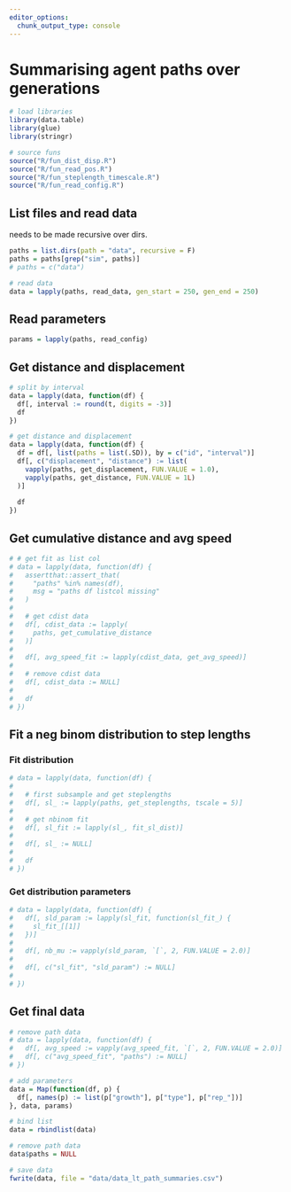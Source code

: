 ```yaml
---
editor_options: 
  chunk_output_type: console
---
```


# Summarising agent paths over generations

```r
# load libraries
library(data.table)
library(glue)
library(stringr)

# source funs
source("R/fun_dist_disp.R")
source("R/fun_read_pos.R")
source("R/fun_steplength_timescale.R")
source("R/fun_read_config.R")
```

## List files and read data

needs to be made recursive over dirs.

```r
paths = list.dirs(path = "data", recursive = F)
paths = paths[grep("sim", paths)]
# paths = c("data")

# read data
data = lapply(paths, read_data, gen_start = 250, gen_end = 250)
```

## Read parameters

```r
params = lapply(paths, read_config)
```


## Get distance and displacement

```r
# split by interval
data = lapply(data, function(df) {
  df[, interval := round(t, digits = -3)]
  df
})

# get distance and displacement
data = lapply(data, function(df) {
  df = df[, list(paths = list(.SD)), by = c("id", "interval")]
  df[, c("displacement", "distance") := list(
    vapply(paths, get_displacement, FUN.VALUE = 1.0),
    vapply(paths, get_distance, FUN.VALUE = 1L)
  )]
  
  df
})
```

## Get cumulative distance and avg speed

```r
# # get fit as list col
# data = lapply(data, function(df) {
#   assertthat::assert_that(
#     "paths" %in% names(df), 
#     msg = "paths df listcol missing"
#   )
#   
#   # get cdist data
#   df[, cdist_data := lapply(
#     paths, get_cumulative_distance
#   )]
#   
#   df[, avg_speed_fit := lapply(cdist_data, get_avg_speed)]
#   
#   # remove cdist data
#   df[, cdist_data := NULL]
#   
#   df
# })
```

## Fit a neg binom distribution to step lengths

### Fit distribution

```r
# data = lapply(data, function(df) {
#   
#   # first subsample and get steplengths
#   df[, sl_ := lapply(paths, get_steplengths, tscale = 5)]
#   
#   # get nbinom fit
#   df[, sl_fit := lapply(sl_, fit_sl_dist)]
#   
#   df[, sl_ := NULL]
#   
#   df
# })
```

### Get distribution parameters

```r
# data = lapply(data, function(df) {
#   df[, sld_param := lapply(sl_fit, function(sl_fit_) {
#     sl_fit_[[1]]
#   })]
#   
#   df[, nb_mu := vapply(sld_param, `[`, 2, FUN.VALUE = 2.0)]
#   
#   df[, c("sl_fit", "sld_param") := NULL]
#   
# })

```

## Get final data

```r
# remove path data
# data = lapply(data, function(df) {
#   df[, avg_speed := vapply(avg_speed_fit, `[`, 2, FUN.VALUE = 2.0)]
#   df[, c("avg_speed_fit", "paths") := NULL]
# })

# add parameters
data = Map(function(df, p) {
  df[, names(p) := list(p["growth"], p["type"], p["rep_"])]
}, data, params)

# bind list
data = rbindlist(data)

# remove path data
data$paths = NULL

# save data
fwrite(data, file = "data/data_lt_path_summaries.csv")
```